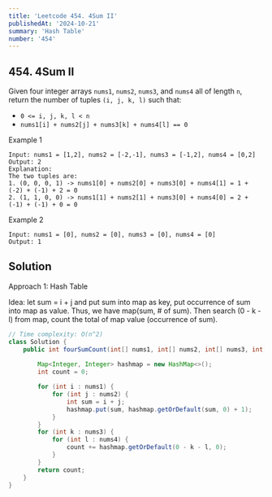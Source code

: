 ```yaml
---
title: 'Leetcode 454. 4Sum II'
publishedAt: '2024-10-21'
summary: 'Hash Table'
number: '454'
---
```


## 454. 4Sum II
Given four integer arrays `nums1`, `nums2`, `nums3`, and `nums4` all of length `n`, return the number of tuples `(i, j, k, l)` such that:
- `0 <= i, j, k, l < n`
- `nums1[i] + nums2[j] + nums3[k] + nums4[l] == 0`

Example 1
`````
Input: nums1 = [1,2], nums2 = [-2,-1], nums3 = [-1,2], nums4 = [0,2]
Output: 2
Explanation:
The two tuples are:
1. (0, 0, 0, 1) -> nums1[0] + nums2[0] + nums3[0] + nums4[1] = 1 + (-2) + (-1) + 2 = 0
2. (1, 1, 0, 0) -> nums1[1] + nums2[1] + nums3[0] + nums4[0] = 2 + (-1) + (-1) + 0 = 0
`````

Example 2
`````
Input: nums1 = [0], nums2 = [0], nums3 = [0], nums4 = [0]
Output: 1
`````

## Solution
Approach 1: Hash Table

Idea: let sum = i + j and put sum into map as key, put occurrence of sum into map as value. Thus, we have map(sum, # of sum). 
Then search (0 - k - l) from map, count the total of map value (occurrence of sum).

````JAVA
// Time complexity: O(n^2)
class Solution {
    public int fourSumCount(int[] nums1, int[] nums2, int[] nums3, int[] nums4) {
        
        Map<Integer, Integer> hashmap = new HashMap<>();
        int count = 0;

        for (int i : nums1) {
            for (int j : nums2) {
                int sum = i + j;
                hashmap.put(sum, hashmap.getOrDefault(sum, 0) + 1);
            }
        }
        for (int k : nums3) {
            for (int l : nums4) {    
                count += hashmap.getOrDefault(0 - k - l, 0);
            }
        }
        return count;
    }
}
````